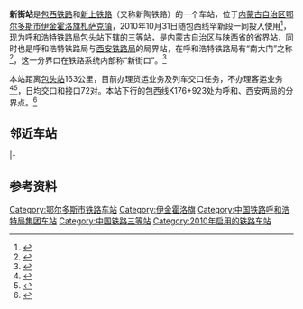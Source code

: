 {{About|包西铁路车站|其他同名车站|新街站}}
{{Infobox China railway station
|车站名称 = 新街站
|图片 = Missing image text.svg
|图片介绍 = 
|其他名称 = 
|车站拼音 = Xinjie
|英文名称 = Xinjie Railway Station
|车站代码 = 66021
|电报码 = XJC<ref>{{cite journal|author=[[中华人民共和国铁道部|中华人民共和国铁道部]]|title= 铁运专刊〔2011〕1号 关于修改《 铁路客运运价里程表》（第61次） 《 货物运价里程表》（第2次） 《 铁路专用线专用铁路名称表》（第31次）的通知|journal=铁路客货运输专刊|publisher=中国铁道出版社|year=2011|issue=1|pages=154}}</ref>
|拼音码 = XJI
|车站类型 = 货运站
|技术性质 = 中间站、局界站
|业务性质 = 
|始建时间 = 
|开通运营 = 2010年10月31日
|车站位置 = [[内蒙古自治区|内蒙古自治区]][[鄂尔多斯市|鄂尔多斯市]][[伊金霍洛旗|伊金霍洛旗]][[札萨克镇|札萨克镇]]
|坐标 = {{coord|39.276329|N|109.835336|E|display=inline,title}}
|归属 = [[呼和浩特铁路局|呼和浩特铁路局]][[包头站|包头站]]
|线路 = [[包西铁路|包西铁路]]、[[新上铁路|新上铁路]]<ref>{{cite news|author=|url=http://szb.northnews.cn/nmgrb/html/2014-06/03/content_1115411.htm|title=新陶铁路开通运营|publisher=[[内蒙古日报|内蒙古日报]]|date=2014-06-03|accessdate=2016-11-13}}{{dead link|date=2018年3月 |bot=InternetArchiveBot |fix-attempted=yes }}</ref>
|车站等级 = [[三等站_(中国大陆)|三等站]]
|使用状态 = 运营中
|股道数目 = 9
|正线 = 2
|到发线 = 7
|其它线 = 
|月台数目 = 
|侧式站台 = 
|岛式站台 = 
|站台面 = 
|网站 = 
|站线配置图 = {{新街站RDT}}
}}
'''新街站'''是[[包西铁路|包西铁路]]和[[新上铁路|新上铁路]]（又称新陶铁路）的一个车站，位于[[内蒙古自治区|内蒙古自治区]][[鄂尔多斯市|鄂尔多斯市]][[伊金霍洛旗|伊金霍洛旗]][[札萨克镇|札萨克镇]]，2010年10月31日随包西线罕新段一同投入使用<ref>{{cite news|url=http://www.gmw.cn/content/2010-10/31/content_1349588.htm|title=包西铁路内蒙古段全线开通|publisher=光明网|date=2010-10-31|accessdate=2016-11-13}}</ref>，现为[[呼和浩特铁路局|呼和浩特铁路局]][[包头站|包头站]]下辖的[[三等站_(中国大陆)|三等站]]，是内蒙古自治区与[[陕西省|陕西省]]的省界站，同时也是呼和浩特铁路局与[[西安铁路局|西安铁路局]]的局界站，在呼和浩特铁路局有“南大门”之称<ref>{{cite web|author=傅世忠|url=http://www.peoplerail.com/rail/show-135-190241-1.html|title=“兄弟”联建共治“南大门”|publisher=[[人民铁道|人民铁道报]]|date=2014-07-08|accessdate=2016-11-13|archive-date=2019-06-09|archive-url=https://web.archive.org/web/20190609184033/http://www.peoplerail.com/rail/show-135-190241-1.html|dead-url=no}}</ref>，这一分界口在铁路系统内部称“新街口”。<ref>{{Citation|title = 铁总运函〔2016〕836号　中国铁路总公司关于公布2016年底调整列车运行图的通知|publisher =[[中国铁路总公司|中国铁路总公司]]|date = 2016-10-29|pages=16|quote=包西线新街口货物列车增加6对}}</ref>

本站距离[[包头站|包头站]]163公里，目前办理货运业务及列车交口任务，不办理客运业务<ref>{{cite web|title=营业站服务信息|publisher=[[中国铁路客户服务中心|中国铁路客户服务中心]]|url=http://hyfw.12306.cn/hyinfo/action/FwcszsAction_index?type=1|accessdate=2016-11-13|archive-date=2016-11-06|archive-url=https://web.archive.org/web/20161106075157/http://hyfw.12306.cn/hyinfo/action/FwcszsAction_index?type=1|dead-url=no}}</ref><ref>{{cite news|author=马静溦|url=http://www.peoplerail.com/rail/show-464-79399-1.html|title=行车“沙场”上的巾帼指挥|publisher=[[人民铁道|人民铁道网]]|date=2011-08-03|accessdate=2016-11-13|archive-date=2019-06-09|archive-url=https://web.archive.org/web/20190609145343/http://www.peoplerail.com/rail/show-464-79399-1.html|dead-url=no}}</ref>，日均交口和接口72对。本站下行的包西线K176+923处为呼和、西安两局的分界点。<ref>{{cite web|url=http://www.nmqq.gov.cn/nianjiankanwu/ShowArticle.asp?ArticleID=20472|title=内蒙古年鉴2014卷 >> 交通运输 >> 铁路运输与管理|publisher=内蒙古区情网|accessdate=2016-11-13|archive-date=2016-11-14|archive-url=https://web.archive.org/web/20161114002757/http://www.nmqq.gov.cn/nianjiankanwu/ShowArticle.asp?ArticleID=20472|dead-url=no}}</ref>

== 邻近车站 ==
{{Start rail box|[[File:China_Railways.svg|16px]] [[中国铁路|中国铁路]]}} 
{{s-inop|[[鄂尔多斯站|鄂尔多斯站]]|{{站|包头}}方向}}
{{s-line|[[包西铁路|包西铁路]]<br />← 32km 新街站 24km →}} 
{{s-inop|[[中鸡站|中鸡站]]|{{站|新丰镇}}方向}}
|-
{{Terminus}}
{{s-line|[[新上铁路|新上铁路]]<br />{{0}}{{0}} {{0}}{{0}}{{0}}{{0}} 新街站 15km →}}
{{s-inop|[[新街西站|新街西站]]|{{站|陶利庙}}、{{站|敖高图日}}方向}} 
{{End box}}

== 参考资料 ==
{{reflist}}

{{包西铁路}}
{{新上铁路}}
[[Category:鄂尔多斯市铁路车站|Category:鄂尔多斯市铁路车站]]
[[Category:伊金霍洛旗|Category:伊金霍洛旗]]
[[Category:中国铁路呼和浩特局集团车站|Category:中国铁路呼和浩特局集团车站]]
[[Category:中国铁路三等站|Category:中国铁路三等站]]
[[Category:2010年启用的铁路车站|Category:2010年启用的铁路车站]]